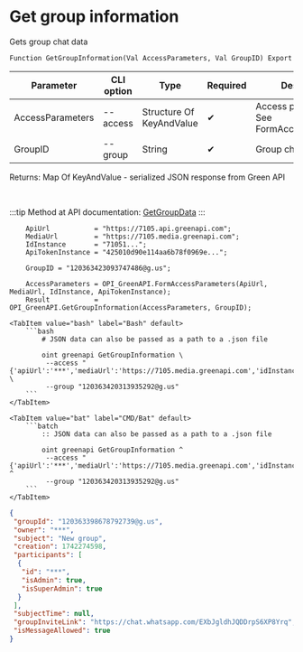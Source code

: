 ﻿---
sidebar_position: 1
description: Get group information and other functions to work with Green API in the Open Integration Package, a free open-source integration library for 1C:Enterprise 8, OneScript and CLI
keywords: [1C, 1С, 1С:Enterprise, 1С:Enterprise 8.3, API, Integration, Services, Exchange, OneScript, CLI, Green API]
---


# Get group information
 Gets group chat data



`Function GetGroupInformation(Val AccessParameters, Val GroupID) Export`

  | Parameter | CLI option | Type | Required | Description |
  |-|-|-|-|-|
  | AccessParameters | --access | Structure Of KeyAndValue | &#x2714; | Access parameters. See FormAccessParameters |
  | GroupID | --group | String | &#x2714; | Group chat identifier |

  
  Returns:  Map Of KeyAndValue - serialized JSON response from Green API

<br/>

:::tip
Method at API documentation: [GetGroupData](https://green-api.com/docs/api/groups/GetGroupData/)
:::
<br/>



```bsl title="1C:Enterprise/OneScript code example"
    ApiUrl           = "https://7105.api.greenapi.com";
    MediaUrl         = "https://7105.media.greenapi.com";
    IdInstance       = "71051...";
    ApiTokenInstance = "425010d90e114aa6b78f0969e...";

    GroupID = "120363423093747486@g.us";

    AccessParameters = OPI_GreenAPI.FormAccessParameters(ApiUrl, MediaUrl, IdInstance, ApiTokenInstance);
    Result           = OPI_GreenAPI.GetGroupInformation(AccessParameters, GroupID);
```
 

 <Tabs>
  
    <TabItem value="bash" label="Bash" default>
        ```bash
            # JSON data can also be passed as a path to a .json file
            
            oint greenapi GetGroupInformation \
             --access "{'apiUrl':'***','mediaUrl':'https://7105.media.greenapi.com','idInstance':'7105187566','apiTokenInstance':'***'}" \
             --group "120363420313935292@g.us"
        ```
    </TabItem>
  
    <TabItem value="bat" label="CMD/Bat" default>
        ```batch
            :: JSON data can also be passed as a path to a .json file
            
            oint greenapi GetGroupInformation ^
             --access "{'apiUrl':'***','mediaUrl':'https://7105.media.greenapi.com','idInstance':'7105187566','apiTokenInstance':'***'}" ^
             --group "120363420313935292@g.us"
        ```
    </TabItem>
</Tabs>


```json title="Result"
{
 "groupId": "120363398678792739@g.us",
 "owner": "***",
 "subject": "New group",
 "creation": 1742274598,
 "participants": [
  {
   "id": "***",
   "isAdmin": true,
   "isSuperAdmin": true
  }
 ],
 "subjectTime": null,
 "groupInviteLink": "https://chat.whatsapp.com/EXbJgldhJQDDrpS6XP8Yrq",
 "isMessageAllowed": true
}
```

